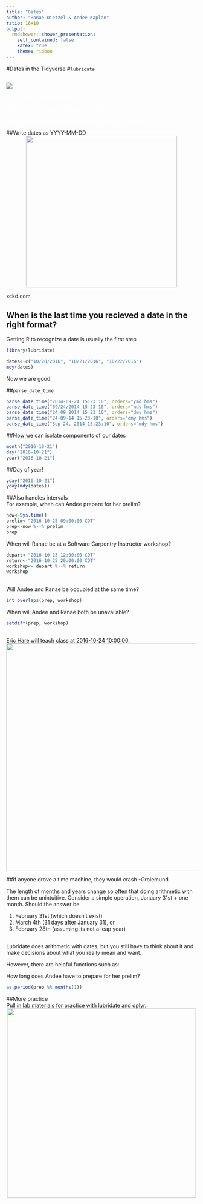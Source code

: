 ```yaml
---
title: "Dates"
author: "Ranae Dietzel & Andee Kaplan"
ratio: 16x10
output:
  rmdshower::shower_presentation:
    self_contained: false
    katex: true
    theme: ribbon
---
```


#Dates in the Tidyverse 
#`lubridate`

##   
<img src="images/darkpast.jpg" class="cover height" />
<p style="color:white">Life before `lubridate` was so hard.</p>
<p style="color:white">We will not even venture down this road.</p>
<p style="color:white">When you encounter non-lubridate date code, be strong.</p>
    
##Write dates as YYYY-MM-DD  
 <center><img src="images/iso_8601.png" width="400px" /></center>
 xckd.com

## When is the last time you recieved a date in the right format?

Getting R to recognize a date is usually the first step  
```r
library(lubridate)
```

```r
dates<-c("10/20/2016", "10/21/2016", "10/22/2016")
mdy(dates)
```
Now we are good.  

##`parse_date_time`  

```r
parse_date_time("2014-09-24 15:23:10", orders="ymd hms")  
parse_date_time("09/24/2014 15-23-10", orders="mdy hms")
parse_date_time("24 09 2014 15 23 10", orders="dmy hms")
parse_date_time("24-09-14 15-23-10", orders="dmy hms")
parse_date_time("Sep 24, 2014 15:23:10", orders="mdy hms")
```

##Now we can isolate components of our dates  
```r
month("2016-10-21")
day("2016-10-21")
year("2016-10-21")
```

##Day of year!  

```r
yday("2016-10-21")
yday(mdy(dates))
```

##Also handles intervals  
For example, when can Andee prepare for her prelim?
```r
now<-Sys.time()
prelim<-"2016-10-25 09:00:00 CDT"
prep<-now %--% prelim 
prep
```
When will Ranae be at a Software Carpentry Instructor workshop?
```r
depart<-"2016-10-23 12:00:00 CDT"
return<-"2016-10-25 20:00:00 CDT"
workshop<- depart %--% return
workshop
```

##
Will Andee and Ranae be occupied at the same time?
```r
int_overlaps(prep, workshop)
```
When will Andee and Ranae both be unavailable?
```r
setdiff(prep, workshop)
```

##
[Eric Hare](http://erichare.me/) will teach class at 2016-10-24 10:00:00. 
<center><img src="images/erichare.jpg" width="600px"/></center>

##If anyone drove a time machine, they would crash -Grolemund

The length of months and years change so often that doing arithmetic with them can be unintuitive. Consider a simple operation, January 31st + one month. Should the answer be  

1. February 31st (which doesn't exist)
2. March 4th (31 days after January 31), or
3. February 28th (assuming its not a leap year) 

##  
Lubridate does arithmetic with dates, but you still have to think about it and make decisions about what you really mean and want.  

However, there are helpful functions such as:

How long does Andee have to prepare for her prelim?
```r
as.period(prep %% months(1))
```

##More practice  
Pull in lab materials for practice with lubridate and dplyr.
<center><img src="images/practice.gif" width="500px"/></center>

